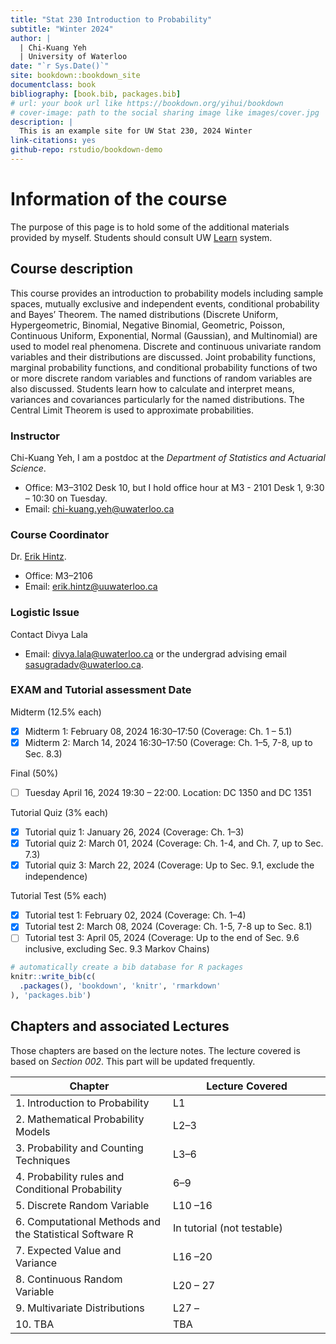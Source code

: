 ```yaml
--- 
title: "Stat 230 Introduction to Probability"
subtitle: "Winter 2024" 
author: |
  | Chi-Kuang Yeh
  | University of Waterloo
date: "`r Sys.Date()`"
site: bookdown::bookdown_site
documentclass: book
bibliography: [book.bib, packages.bib]
# url: your book url like https://bookdown.org/yihui/bookdown
# cover-image: path to the social sharing image like images/cover.jpg
description: |
  This is an example site for UW Stat 230, 2024 Winter
link-citations: yes
github-repo: rstudio/bookdown-demo
---
```


\newcommand{\var}{\mathbb{V}ar}
\newcommand{\R}{\mathbb{R}}
\newcommand{\E}{\mathbb{E}}
\newcommand{\N}{\mathcal{N}}

# Information of the course
The purpose of this page is to hold some of the additional materials provided by myself. Students should consult UW [Learn](https://api-4ccc589b.duosecurity.com/frame/v4/preauth/healthcheck?sid=frameless-c0657e9d-cb86-4ac9-a6a7-fd054ae21fd5) system.

## Course description
This course provides an introduction to probability models including sample spaces, mutually exclusive and independent events, conditional probability and Bayes' Theorem. The named distributions (Discrete Uniform, Hypergeometric, Binomial, Negative Binomial, Geometric, Poisson, Continuous Uniform, Exponential, Normal (Gaussian), and Multinomial) are used to model real phenomena. Discrete and continuous univariate random variables and their distributions are discussed. Joint probability functions, marginal probability functions, and conditional probability functions of two or more discrete random variables and functions of random variables are also discussed. Students learn how to calculate and interpret means, variances and covariances particularly for the named distributions. The Central Limit Theorem is used to approximate probabilities.

### Instructor
Chi-Kuang Yeh, I am a postdoc at the *Department of Statistics and Actuarial Science*.

+ Office: M3--3102 Desk 10, but I hold office hour at M3 - 2101 Desk 1, 9:30 -- 10:30 on Tuesday.
+ Email: [chi-kuang.yeh@uwaterloo.ca](mailto:chi-kuang.yeh@uwaterloo.ca)

### Course Coordinator
Dr. [Erik Hintz](https://uwaterloo.ca/scholar/ehintz). 

+ Office: M3--2106
+ Email: [erik.hintz@uuwaterloo.ca](mailto:erik.hintz@uwaterloo.ca)

### Logistic Issue
Contact Divya Lala

+ Email: [divya.lala@uwaterloo.ca](mailto:divya.lala@uwaterloo.ca) or the undergrad advising email [sasugradadv@uwaterloo.ca](mailto:sasugradadv@uwaterloo.ca).

### EXAM and Tutorial assessment Date

Midterm (12.5% each)

* [x] Midterm 1: February 08, 2024 16:30--17:50 (Coverage: Ch. 1 -- 5.1)
* [x] Midterm 2: March 14, 2024 16:30--17:50 (Coverage: Ch. 1--5, 7-8, up to Sec. 8.3)

Final (50%)

* [ ] Tuesday April 16, 2024 19:30 -- 22:00. Location: DC 1350 and DC 1351

Tutorial Quiz (3% each)

* [x] Tutorial quiz 1: January 26, 2024 (Coverage: Ch. 1--3)
* [x] Tutorial quiz 2: March 01, 2024 (Coverage: Ch. 1-4, and Ch. 7, up to Sec. 7.3)
* [x] Tutorial quiz 3: March 22, 2024 (Coverage: Up to Sec. 9.1, exclude the independence)

Tutorial Test (5% each)

* [x] Tutorial test 1: February 02, 2024 (Coverage: Ch. 1--4)
* [x] Tutorial test 2: March 08, 2024 (Coverage: Ch. 1-5, 7-8 up to Sec. 8.1)
* [ ] Tutorial test 3: April 05, 2024 (Coverage: Up to the end of Sec. 9.6 inclusive, excluding Sec. 9.3 Markov Chains)
 
```r
# automatically create a bib database for R packages
knitr::write_bib(c(
  .packages(), 'bookdown', 'knitr', 'rmarkdown'
), 'packages.bib')
```

## Chapters and associated Lectures

Those chapters are based on the lecture notes. The lecture covered is based on *Section 002*. This part will be updated frequently.

|  Chapter |  Lecture Covered | 
|---|---|
| 1. Introduction to Probability | L1 | 
| 2. Mathematical Probability Models | L2--3 | 
| 3. Probability and Counting Techniques | L3--6 | 
| 4. Probability rules and Conditional Probability | 6--9| 
| 5. Discrete Random Variable |  L10 --16 |
| 6. Computational Methods and the Statistical Software R |  In tutorial (not testable) |
| 7. Expected Value and Variance |  L16 --20|
| 8. Continuous Random Variable |  L20 -- 27 |
| 9. Multivariate  Distributions |  L27 -- |
| 10. TBA |  TBA|